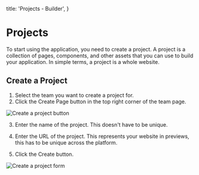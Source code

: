   title: 'Projects - Builder',
}

# Projects

<Divider />

To start using the application, you need to create a project. A project is a collection of pages, components, and other assets that you can use to build your application. In simple terms, a project is a whole website.

## Create a Project

1. Select the team you want to create a project for.
2. Click the Create Page button in the top right corner of the team page.

<Image src="/docs/projects/create.png" alt="Create a project button" />

3. Enter the name of the project. This doesn't have to be unique.

4. Enter the URL of the project. This represents your website in previews, this has to be unique across the platform.

5. Click the Create button.

<Image src="/docs/projects/form.png" alt="Create a project form" />
